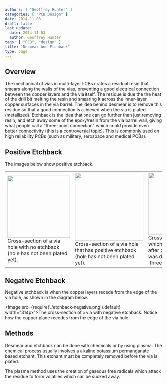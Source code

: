 ```yaml
---
authors: [ "Geoffrey Hunter" ]
categories: [ "PCB Design" ]
date: 2014-11-03
draft: false
last_update:
  date: 2014-11-03
  author: Geoffrey Hunter
tags: [ "PCB", "design" ]
title: "Desmear And Etchback"
type: page
---
```


## Overview

The mechanical of vias in multi-layer PCBs crates a residual resin that smears along the walls of the vias, preventing a good electrical connection between the copper layers and the via itself. The residue is due the the heat of the drill bit melting the resin and smearing it across the inner-layer copper surfaces in the via barrel. The idea behind desmear is to remove this residue so that a good connection is achieved when the via is plated (metallized). Etchback is the idea that one can go further than just removing resin, and etch away some of the epoxy/resin from the via barrel wall, giving what people call a "three-point connection" which could provide even better connectivity (this is a controversial topic). This is commonly used on high reliability PCBs (such as military, aerospace and medical PCBs).

## Positive Etchback

The images below show positive etchback.

<table>
  <tbody>
    <tr>
      <td><Image src={require('./etchback-none.png').default} width="200px">Cross-section of a via hole with no etchback (hole has not been plated yet).</Image></td>
      <td><Image src={require('./etchback-before-plating.png').default} width="220px">Cross-section of a via hole that has positive etchback (hole has not been plated yet).</Image></td>
      <td><Image src={require('./etchback-after-plating.png').default} width="200px">Cross-section of a via which has been plated after positive etchback was done, notice the 'three-point connection'.</Image></td>
    </tr>
  </tbody>
</table>

## Negative Etchback

Negative etchback is when the copper layers recede from the edge of the via hole, as shown in the diagram below.

<Image src={require('./etchback-negative.png').default} width="314px">The cross-section of a via with negative etchback. Notice how the copper plane recedes from the edge of the via hole.</Image>

## Methods

Desmear and etchback can be done with chemicals or by using plasma. The chemical process usually involves a alkaline potassium permanganate based etchant. This etchant must be completely removed before the via is plated.

The plasma method uses the creation of gaseous free radicals which attack the residue to form volatiles which can be sucked away.
